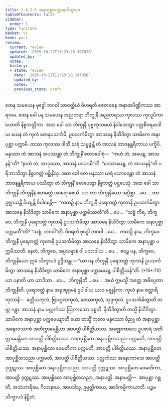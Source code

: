 ```yaml
---
title: 2.4.2.5 အနာပုစ္ဆာပက္ကမနသိက္ခာပဒ
tableOfContents: false
sidebar:
  order: 5
type: tipitaka
basket: vi
book: paci
review:
  current: review
  updated: '2025-10-22T11:23:28.197028'
  updated_by: ''
  notes: ''
  history:
  - state: review
    date: '2025-10-22T11:23:28.197028'
    updated_by: ''
    notes: ''
    previous_state: draft
---
```



<ReviewStatus review={frontmatter.review} showDetails={true} />

<HypothesisAnnotation frontmatter={frontmatter} />

<DynamicBreadcrumb />

<Division number="854" book="paci" e="ch" v="2" p="357">

<Paragraph number="2721" book="paci">
တေန သမယေန ဗုဒ္ဓေါ ဘဂဝါ သာဝတ္ထိယံ ဝိဟရတိ ဇေတဝနေ အနာထပိဏ္ဍိကဿ အာရာမေ. တေန ခေါ ပန သမယေန အညတရာ ဘိက္ခုနီ အညတရဿ ကုလဿ ကုလူပိကာ ဟောတိ နိစ္စဘတ္တိကာ. အထ ခေါ သာ ဘိက္ခုနီ ပုဗ္ဗဏှသမယံ နိဝါသေတွာ ပတ္တစီဝရမာဒါယ ယေန တံ ကုလံ တေနုပသင်္ကမိ; ဥပသင်္ကမိတွာ အာသနေ နိသီဒိတွာ သာမိကေ အနာပုစ္ဆာ ပက္ကာမိ. တဿ ကုလဿ ဒါသီ ဃရံ သမ္မဇ္ဇန္တီ တံ အာသနံ ဘာဇနန္တရိကာယ ပက္ခိပိ. မနုဿာ တံ အာသနံ အပဿန္တာ တံ ဘိက္ခုနိံ ဧတဒဝေါစုံ—  “ကဟံ တံ, အယျေ, အာသနန်”တိ? “နာဟံ တံ, အာဝုသော, အာသနံ ပဿာမီ”တိ. “ဒေထာယျေ, တံ အာသနန်”တိ ပရိဘာသိတွာ နိစ္စဘတ္တံ ပစ္ဆိန္ဒိံသု. အထ ခေါ တေ မနုဿာ ဃရံ သောဓေန္တာ တံ အာသနံ ဘာဇနန္တရိကာယ ပဿိတွာ တံ ဘိက္ခုနိံ ခမာပေတွာ နိစ္စဘတ္တံ ပဋ္ဌပေသုံ.
</Paragraph>

<Paragraph number="2722" book="paci">
အထ ခေါ သာ ဘိက္ခုနီ ဘိက္ခုနီနံ ဧတမတ္ထံ အာရောစေသိ. ယာ တာ ဘိက္ခုနိယော အပ္ပိစ္ဆာ …ပေ…  တာ ဥဇ္ဈာယန္တိ ခိယျန္တိ ဝိပါစေန္တိ—  “ကထဉှိ နာမ ဘိက္ခုနီ ပုရေဘတ္တံ ကုလာနိ ဥပသင်္ကမိတွာ အာသနေ နိသီဒိတွာ သာမိကေ အနာပုစ္ဆာ ပက္ကမိဿတီ”တိ …ပေ…  “သစ္စံ ကိရ, ဘိက္ခဝေ, ဘိက္ခုနီ ပုရေဘတ္တံ ကုလာနိ ဥပသင်္ကမိတွာ အာသနေ နိသီဒိတွာ သာမိကေ အနာပုစ္ဆာ ပက္ကမတီ”တိ? “သစ္စံ, ဘဂဝါ”တိ. ဝိဂရဟိ ဗုဒ္ဓေါ ဘဂဝါ …ပေ…  ကထဉှိ နာမ, ဘိက္ခဝေ ဘိက္ခုနီ ပုရေဘတ္တံ ကုလာနိ ဥပသင်္ကမိတွာ အာသနေ နိသီဒိတွာ သာမိကေ အနာပုစ္ဆာ ပက္ကမိဿတိ. နေတံ, ဘိက္ခဝေ, အပ္ပသန္နာနံ ဝါ ပသာဒါယ …ပေ…  ဧဝဉ္စ ပန, ဘိက္ခဝေ, ဘိက္ခုနိယော ဣမံ သိက္ခာပဒံ ဥဒ္ဒိသန္တု—
</Paragraph>

</Division>
<Division number="855" book="paci" e="ch" v="2" p="357">

<Paragraph number="2723" book="paci">
<Emphasis>“ယာ ပန ဘိက္ခုနီ ပုရေဘတ္တံ ကုလာနိ ဥပသင်္ကမိတွာ အာသနေ နိသီဒိတွာ သာမိကေ အနာပုစ္ဆာ ပက္ကမေယျ, ပါစိတ္တိယန်”</Emphasis>တိ. (*15*:<Emphasis>70</Emphasis>)
</Paragraph>

</Division>
<Division number="856" book="paci" e="ch" v="2" p="357">

<Paragraph number="2724" book="paci">
<Emphasis>ယာ ပနာ</Emphasis>တိ ယာ ယာဒိသာ …ပေ…  <Emphasis>ဘိက္ခုနီ</Emphasis>တိ …ပေ…  အယံ ဣမသ္မိံ အတ္ထေ အဓိပ္ပေတာ ဘိက္ခုနီတိ.
</Paragraph>

<Paragraph number="2725" book="paci">
<Emphasis>ပုရေဘတ္တံ</Emphasis> နာမ အရုဏုဂ္ဂမနံ ဥပါဒါယ ယာဝ မဇ္ဈနှိကာ.
</Paragraph>

<Paragraph number="2726" book="paci">
<Emphasis>ကုလံ</Emphasis> နာမ စတ္တာရိ ကုလာနိ—  ခတ္တိယကုလံ, ဗြာဟ္မဏကုလံ, ဝေဿကုလံ, သုဒ္ဒကုလံ. <Emphasis>ဥပသင်္ကမိတွာ</Emphasis>တိ တတ္ထ ဂန္တွာ.
</Paragraph>

<Paragraph number="2727" book="paci">
<Emphasis>အာသနံ</Emphasis> နာမ ပလ္လင်္ကဿ ဩကာသော ဝုစ္စတိ. <Emphasis>နိသီဒိတွာ</Emphasis>တိ တသ္မိံ နိသီဒိတွာ.
</Paragraph>

<Paragraph number="2728" book="paci">
<Emphasis>သာမိကေ အနာပုစ္ဆာ ပက္ကမေယျာ</Emphasis>တိ ယော တသ္မိံ ကုလေ မနုဿော ဝိညူ တံ အနာပုစ္ဆာ အနောဝဿကံ အတိက္ကာမေန္တိယာ အာပတ္တိ ပါစိတ္တိယဿ. အဇ္ဈောကာသေ ဥပစာရံ အတိက္ကာမေန္တိယာ အာပတ္တိ ပါစိတ္တိယဿ.
</Paragraph>

</Division>
<Division number="857" book="paci" e="ch" v="2" p="358">

<Paragraph number="2729" book="paci">
အနာပုစ္ဆိတေ အနာပုစ္ဆိတသညာ ပက္ကမတိ, အာပတ္တိ ပါစိတ္တိယဿ. အနာပုစ္ဆိတေ ဝေမတိကာ ပက္ကမတိ, အာပတ္တိ ပါစိတ္တိယဿ. အနာပုစ္ဆိတေ အာပုစ္ဆိတသညာ ပက္ကမတိ, အာပတ္တိ ပါစိတ္တိယဿ.
</Paragraph>

<Paragraph number="2730" book="paci">
ပလ္လင်္ကဿ အနောကာသေ အာပတ္တိ ဒုက္ကဋဿ. အာပုစ္ဆိတေ အနာပုစ္ဆိတသညာ, အာပတ္တိ ဒုက္ကဋဿ. အာပုစ္ဆိတေ ဝေမတိကာ, အာပတ္တိ ဒုက္ကဋဿ. အာပုစ္ဆိတေ အာပုစ္ဆိတသညာ, အနာပတ္တိ.
</Paragraph>

</Division>
<Division number="858" book="paci" e="ch" v="2" p="358">

<Paragraph number="2731" book="paci">
အနာပတ္တိ—  အာပုစ္ဆာ ဂစ္ဆတိ, အသံဟာရိမေ, ဂိလာနာယ, အာပဒါသု, ဥမ္မတ္တိကာယ, အာဒိကမ္မိကာယာတိ.

</Paragraph>
</Division>

<Paragraph number="2732" type="center" book="paci">
ပဉ္စမသိက္ခာပဒံ နိဋ္ဌိတံ.
</Paragraph>